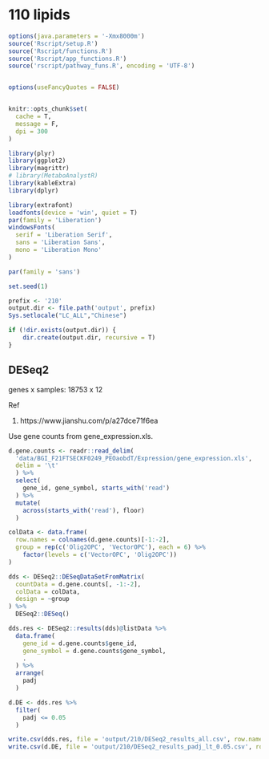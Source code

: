# 110 lipids



```r
options(java.parameters = '-Xmx8000m')
source('Rscript/setup.R')
source('Rscript/functions.R')
source('Rscript/app_functions.R')
source('rscript/pathway_funs.R', encoding = 'UTF-8')


options(useFancyQuotes = FALSE)


knitr::opts_chunk$set(
  cache = T,
  message = F,
  dpi = 300
)

library(plyr)
library(ggplot2)
library(magrittr)
# library(MetaboAnalystR)
library(kableExtra)
library(dplyr)

library(extrafont)
loadfonts(device = 'win', quiet = T)
par(family = 'Liberation')
windowsFonts(
  serif = 'Liberation Serif',
  sans = 'Liberation Sans',
  mono = 'Liberation Mono'
)

par(family = 'sans')

set.seed(1)

prefix <- '210'
output.dir <- file.path('output', prefix)
Sys.setlocale("LC_ALL","Chinese")

if (!dir.exists(output.dir)) {
    dir.create(output.dir, recursive = T)
}
```

## DESeq2

genes x samples: 18753 x 12

Ref

1. https://www.jianshu.com/p/a27dce71f6ea

Use gene counts from gene_expression.xls.

```r
d.gene.counts <- readr::read_delim(
  'data/BGI_F21FTSECKF0249_PEOaobdT/Expression/gene_expression.xls',
  delim = '\t'
  ) %>%
  select(
    gene_id, gene_symbol, starts_with('read')
  ) %>%
  mutate(
    across(starts_with('read'), floor)
  )

colData <- data.frame(
  row.names = colnames(d.gene.counts)[-1:-2],
  group = rep(c('Olig2OPC', 'VectorOPC'), each = 6) %>% 
    factor(levels = c('VectorOPC', 'Olig2OPC'))
)

dds <- DESeq2::DESeqDataSetFromMatrix(
  countData = d.gene.counts[, -1:-2],
  colData = colData,
  design = ~group
) %>% 
  DESeq2::DESeq()

dds.res <- DESeq2::results(dds)@listData %>%
  data.frame(
    gene_id = d.gene.counts$gene_id,
    gene_symbol = d.gene.counts$gene_symbol,
    .
  ) %>%
  arrange(
    padj
  )

d.DE <- dds.res %>%
  filter(
    padj <= 0.05
  )

write.csv(dds.res, file = 'output/210/DESeq2_results_all.csv', row.names = F)
write.csv(d.DE, file = 'output/210/DESeq2_results_padj_lt_0.05.csv', row.names = F)

```

